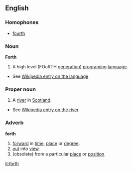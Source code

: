 ==English==

===Homophones===
*[[fourth]]

===Noun===
'''Forth'''
# A high level (FOuRTH [[generation]]) [[program]]ing [[language]].
*See [[w:Forth programming language|Wikipedia entry on the language]]

===Proper noun===
# A [[river]] in [[Scotland]].
*See [[w:River Forth|Wikipedia entry on the river]]

===Adverb===
'''forth'''
# [[forward]] in [[time]], [[place]] or [[degree]].
# [[out]] into [[view]].
# (obsolete) from a particular [[place]] or [[position]].

[[it:forth]]